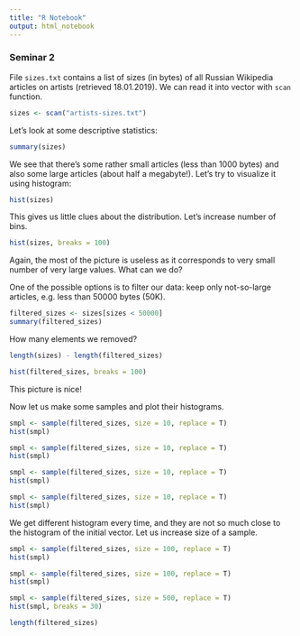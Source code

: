 ```yaml
---
title: "R Notebook"
output: html_notebook
---
```


### Seminar 2

File `sizes.txt` contains a list of sizes (in bytes) of all Russian Wikipedia articles on artists (retrieved 18.01.2019). We can read it into vector with `scan` function.

```r
sizes <- scan("artists-sizes.txt")
```

Let's look at some descriptive statistics:

```r
summary(sizes)
```

We see that there's some rather small articles (less than 1000 bytes) and also some large articles (about half a megabyte!). Let's try to visualize it using histogram:

```r
hist(sizes)
```

This gives us little clues about the distribution. Let's increase number of bins.
```r
hist(sizes, breaks = 100)
```

Again, the most of the picture is useless as it corresponds to very small number of very large values. What can we do?

One of the possible options is to filter our data: keep only not-so-large articles, e.g. less than 50000 bytes (50K).

```r
filtered_sizes <- sizes[sizes < 50000]
summary(filtered_sizes)
```

How many elements we removed?

```r
length(sizes) - length(filtered_sizes)
```

```r
hist(filtered_sizes, breaks = 100)
```

This picture is nice!

Now let us make some samples and plot their histograms.

```r
smpl <- sample(filtered_sizes, size = 10, replace = T)
hist(smpl)
```
```r
smpl <- sample(filtered_sizes, size = 10, replace = T)
hist(smpl)
```

```r
smpl <- sample(filtered_sizes, size = 10, replace = T)
hist(smpl)
```

```r
smpl <- sample(filtered_sizes, size = 10, replace = T)
hist(smpl)
```


We get different histogram every time, and they are not so much close to the histogram of the initial vector. Let us increase size of a sample.

```r
smpl <- sample(filtered_sizes, size = 100, replace = T)
hist(smpl)
```
```r
smpl <- sample(filtered_sizes, size = 100, replace = T)
hist(smpl)
```
```r
smpl <- sample(filtered_sizes, size = 500, replace = T)
hist(smpl, breaks = 30)
```

```r
length(filtered_sizes)
```

